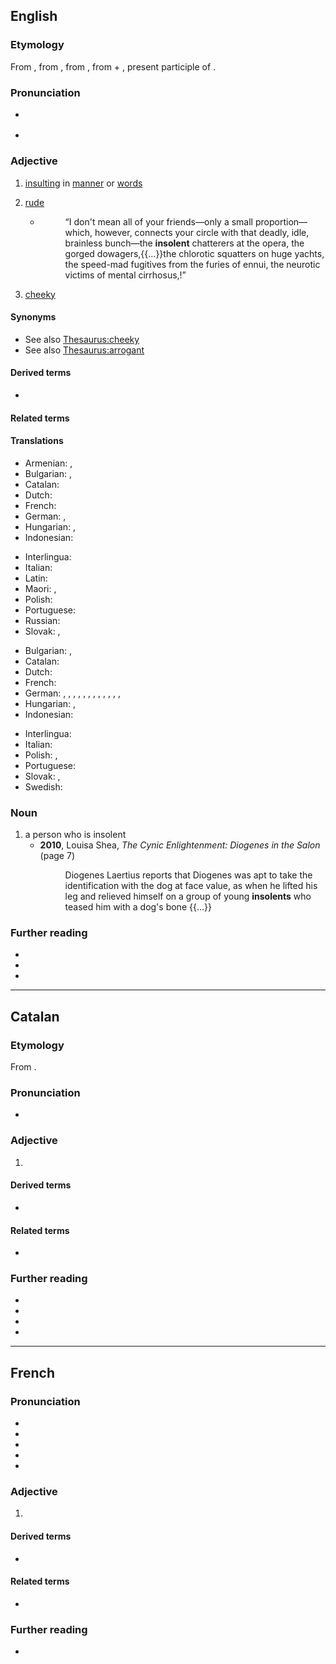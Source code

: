 ==English==

===Etymology===
{{PIE word|en|swé}}
{{PIE root|en|dʰeh₁}}
From {{inh|en|enm|-}}, from {{der|en|fro|-}}, from {{der|en|la|insolens|t=unaccustomed, unwanted, unusual, immoderate, excessive, arrogant, insolent}}, from {{m|la|in-|pos=[[privative]] prefix}} + {{m|la|solens}}, present participle of {{m|la|solere|t=to be accustomed, to be wont}}.

===Pronunciation===
* {{a|UK}} {{IPA|en|/ˈɪnsə.lənt/}}
* {{a|US}} {{IPA|en|/ˈɪnsə.lənt/}}

===Adjective===
{{en-adj}}

# [[insulting]] in [[manner]] or [[word]]s
#: {{syn|en|arrogant|bold|cocky|impudent}}
# [[rude]]
#* {{RQ:Chmbrs YngrSt|VI}}
#*: “I don't mean all of your friends—only a small proportion—which, however, connects your circle with that deadly, idle, brainless bunch—the '''insolent''' chatterers at the opera, the gorged dowagers,{{...}}the chlorotic squatters on huge yachts, the speed-mad fugitives from the furies of ennui, the neurotic victims of mental cirrhosus,{{nb...}}!”
#: {{syn|en|disrespectful|impertinent|insubordinate|offensive}}
# [[cheeky]]

====Synonyms====
* See also [[Thesaurus:cheeky]]
* See also [[Thesaurus:arrogant]]

====Derived terms====
* {{l|en|insolently}}

====Related terms====
{{rel2|en
|insolence
|insolency}}

====Translations====
{{trans-top|insulting in manner or words}}
* Armenian: {{t+|hy|անպատկառ}}, {{t+|hy|հանդուգն}}
* Bulgarian: {{t+|bg|нахален}}, {{t+|bg|арогантен}}
* Catalan: {{t+|ca|insolent}}
* Dutch: {{t+|nl|brutaal}}
* French: {{t+|fr|insolent}}
* German: {{t+|de|beleidigend}}, {{t+|de|verletzend}}
* Hungarian: {{t+|hu|szemtelen}}, {{t+|hu|pökhendi}}
* Indonesian: {{t+|id|kurang ajar}}
{{trans-mid}}
* Interlingua: {{t|ia|insolente}}
* Italian: {{t+|it|insolente}}
* Latin: {{t|la|insolens}}
* Maori: {{t|mi|whakatīkai}}, {{t|mi|toroihi}}
* Polish: {{t+|pl|bezczelny}}
* Portuguese: {{t+|pt|insolente}}
* Russian: {{t+|ru|вызыва́ющий}}
* Slovak: {{t|sk|bezočivý}}, {{t|sk|hrubý}}
{{trans-bottom}}

{{trans-top|rude}}
* Bulgarian: {{t+|bg|нагъл}}, {{t+|bg|дързък}}
* Catalan: {{t+|ca|insolent}}
* Dutch: {{t+|nl|brutaal}}
* French: {{t+|fr|insolent}}
* German: {{t+|de|anmaßend}}, {{t+|de|überheblich}}, {{t+|de|frech}}, {{t+|de|dreist}}, {{t+|de|ungebührlich}}, {{t+|de|unverschämt}}, {{t+|de|unverfroren}}, {{t+|de|kaltschnäuzig}}, {{t+|de|dummdreist}}, {{t|de|dummfrech}}, {{t+|de|patzig}}, {{t+|de|vorlaut}}, {{t+|de|insolent}}
* Hungarian: {{t+|hu|arcátlan}}, {{t+|hu|pimasz}}
* Indonesian: {{t+|id|bajingan}}
{{trans-mid}}
* Interlingua: {{t|ia|insolente}}
* Italian: {{t+|it|insolente}}
* Polish: {{t+|pl|niegrzeczny}}, {{t+|pl|chamski}}
* Portuguese: {{t+|pt|insolente}}
* Slovak: {{t|sk|hrubý}}, {{t|sk|drzý}}
* Swedish: {{t+|sv|oförskämd}}
{{trans-bottom}}

===Noun===
{{en-noun}}

# a person who is insolent
#* '''2010''', Louisa Shea, ''The Cynic Enlightenment: Diogenes in the Salon'' (page 7)
#*: Diogenes Laertius reports that Diogenes was apt to take the identification with the dog at face value, as when he lifted his leg and relieved himself on a group of young '''insolents''' who teased him with a dog's bone {{...}}

===Further reading===
* {{R:Webster 1913}}
* {{R:Century 1911}}
* {{R:OneLook}}

----

==Catalan==

===Etymology===
From {{der|ca|la|insolens}}.

===Pronunciation===
* {{ca-IPA}}

===Adjective===
{{ca-adj|mf}}

# {{l|en|insolent}}

====Derived terms====
* {{l|ca|insolentment}}

====Related terms====
* {{l|ca|insolència}}

===Further reading===
* {{R:IEC2}}
* {{R:GDLC}}
* {{R:DNV}}
* {{R:DCVB}}

----

==French==

===Pronunciation===
* {{fr-IPA}}
* {{audio|fr|Fr-insolent-fr FR-Paris.ogg|Audio (Paris)}}
* {{audio|fr|Fr-Paris--insolent.oga|Audio (Paris)}}
* {{audio|fr|LL-Q150 (fra)-DSwissK-insolent.wav|Audio}}
* {{homophones|fr|insolents}}

===Adjective===
{{fr-adj}}

# {{l|en|insolent}}

====Derived terms====
* {{l|fr|insolemment}}

====Related terms====
* {{l|fr|insolence}}

===Further reading===
* {{R:TLFi}}